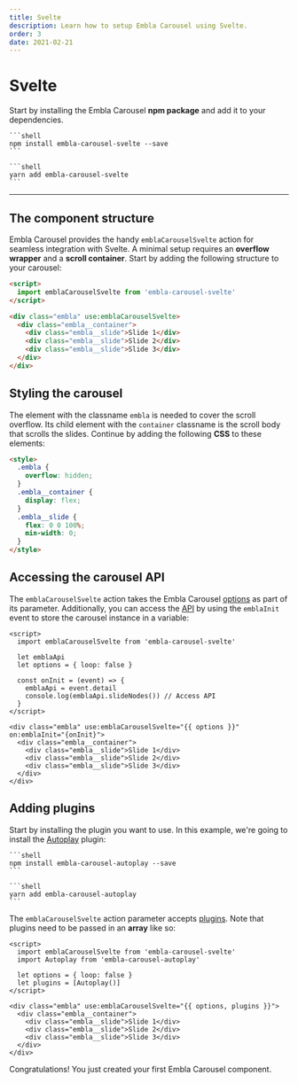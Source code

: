 ```yaml
---
title: Svelte
description: Learn how to setup Embla Carousel using Svelte.
order: 3
date: 2021-02-21
---
```



# Svelte

Start by installing the Embla Carousel **npm package** and add it to your dependencies.

<Tabs groupId="package-manager">
  <TabsItem label="npm" value="npm">

    ```shell
    npm install embla-carousel-svelte --save
    ```

  </TabsItem>
  <TabsItem label="yarn" value="yarn">

    ```shell
    yarn add embla-carousel-svelte
    ```

  </TabsItem>
</Tabs>

---

## The component structure

Embla Carousel provides the handy `emblaCarouselSvelte` action for seamless integration with Svelte. A minimal setup requires an **overflow wrapper** and a **scroll container**. Start by adding the following structure to your carousel:

```html
<script>
  import emblaCarouselSvelte from 'embla-carousel-svelte'
</script>

<div class="embla" use:emblaCarouselSvelte>
  <div class="embla__container">
    <div class="embla__slide">Slide 1</div>
    <div class="embla__slide">Slide 2</div>
    <div class="embla__slide">Slide 3</div>
  </div>
</div>
```

## Styling the carousel

The element with the classname `embla` is needed to cover the scroll overflow. Its child element with the `container` classname is the scroll body that scrolls the slides. Continue by adding the following **CSS** to these elements:

```html
<style>
  .embla {
    overflow: hidden;
  }
  .embla__container {
    display: flex;
  }
  .embla__slide {
    flex: 0 0 100%;
    min-width: 0;
  }
</style>
```

## Accessing the carousel API

The `emblaCarouselSvelte` action takes the Embla Carousel [options](/api/options/) as part of its parameter. Additionally, you can access the [API](/api/) by using the `emblaInit` event to store the carousel instance in a variable:

```html{5,7-10,13}
<script>
  import emblaCarouselSvelte from 'embla-carousel-svelte'

  let emblaApi
  let options = { loop: false }

  const onInit = (event) => {
    emblaApi = event.detail
    console.log(emblaApi.slideNodes()) // Access API
  }
</script>

<div class="embla" use:emblaCarouselSvelte="{{ options }}" on:emblaInit="{onInit}">
  <div class="embla__container">
    <div class="embla__slide">Slide 1</div>
    <div class="embla__slide">Slide 2</div>
    <div class="embla__slide">Slide 3</div>
  </div>
</div>
```

## Adding plugins

Start by installing the plugin you want to use. In this example, we're going to install the [Autoplay](/plugins/autoplay/) plugin:

<Tabs groupId="package-manager">
  <TabsItem label="npm" value="npm">

    ```shell
    npm install embla-carousel-autoplay --save
    ```

  </TabsItem>
  <TabsItem label="yarn" value="yarn">

    ```shell
    yarn add embla-carousel-autoplay
    ```

  </TabsItem>
</Tabs>

The `emblaCarouselSvelte` action parameter accepts [plugins](/plugins/). Note that plugins need to be passed in an **array** like so:

```html{3,6,9}
<script>
  import emblaCarouselSvelte from 'embla-carousel-svelte'
  import Autoplay from 'embla-carousel-autoplay'

  let options = { loop: false }
  let plugins = [Autoplay()]
</script>

<div class="embla" use:emblaCarouselSvelte="{{ options, plugins }}">
  <div class="embla__container">
    <div class="embla__slide">Slide 1</div>
    <div class="embla__slide">Slide 2</div>
    <div class="embla__slide">Slide 3</div>
  </div>
</div>
```

Congratulations! You just created your first Embla Carousel component.
